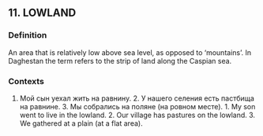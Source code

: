 ## 11. LOWLAND
### Definition
An area that is relatively low above sea level, as opposed to ‘mountains’. In Daghestan the term refers to the strip of land along the Caspian sea.

### Contexts
1. Мой сын уехал жить на равнину. 2. У нашего селения есть пастбища на равнине. 3. Мы собрались на поляне (на ровном месте). 1. My son went to live in the lowland. 2. Our village has pastures on the lowland. 3. We gathered at a plain (at a flat area).

